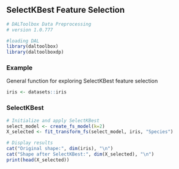 ## SelectKBest Feature Selection

```r
# DALToolbox Data Preprocessing
# version 1.0.777

#loading DAL
library(daltoolbox) 
library(daltoolboxdp)
```

### Example
General function for exploring SelectKBest feature selection

```r
iris <- datasets::iris
```

### SelectKBest

```r
# Initialize and apply SelectKBest
select_model <- create_fs_model(k=2)
X_selected <- fit_transform_fs(select_model, iris, "Species")

# Display results
cat("Original shape:", dim(iris), "\n")
cat("Shape after SelectKBest:", dim(X_selected), "\n")
print(head(X_selected))
```